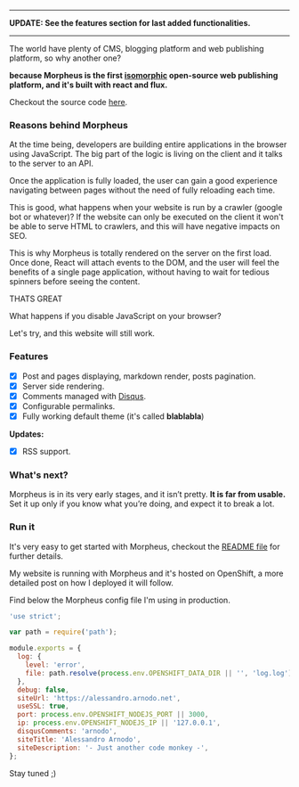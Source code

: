 ---
**UPDATE: See the features section for last added functionalities.**
___

The world have plenty of CMS, blogging platform and web publishing platform, so why another one?

**because Morpheus is the first [isomorphic](http://nerds.airbnb.com/isomorphic-javascript-future-web-apps/) open-source web publishing platform, and it's built with react and flux.**

Checkout the source code [here](https://github.com/vesparny/morpheus).

### Reasons behind Morpheus

At the time being, developers are building entire applications in the browser using JavaScript. The big part of the logic is living on the client and it talks to the server to an API.

Once the application is fully loaded, the user can gain a good experience navigating between pages without the need of fully reloading each time.

This is good, what happens when your website is run by a crawler (google bot or whatever)? If the website can only be executed on the client it won't be able to serve HTML to crawlers, and this will have negative impacts on SEO.

This is why Morpheus is totally rendered on the server on the first load. Once done, React will attach events to the DOM, and the user will feel the benefits of a single page application, without having to wait for tedious spinners before seeing the content.

THATS GREAT

What happens if you disable JavaScript on your browser?

Let's try, and this website will still work.

### Features

- [x] Post and pages displaying, markdown render, posts pagination.
- [x] Server side rendering.
- [x] Comments managed with [Disqus](https://disqus.com/).
- [x] Configurable permalinks.
- [x] Fully working default theme (it's called **blablabla**)

**Updates:**

- [x] RSS support.



### What's next?

Morpheus is in its very early stages, and it isn’t pretty. **It is far from usable.** Set it up only if you know what you’re doing, and expect it to break a lot.

### Run it

It's very easy to get started with Morpheus, checkout the [README file](https://github.com/vesparny/morpheus#readme) for further details.

My website is running with Morpheus and it's hosted on OpenShift, a more detailed post on how I deployed it will follow.

Find below the Morpheus config file I'm using in production.

```javascript
'use strict';

var path = require('path');

module.exports = {
  log: {
    level: 'error',
    file: path.resolve(process.env.OPENSHIFT_DATA_DIR || '', 'log.log'),
  },
  debug: false,
  siteUrl: 'https://alessandro.arnodo.net',
  useSSL: true,
  port: process.env.OPENSHIFT_NODEJS_PORT || 3000,
  ip: process.env.OPENSHIFT_NODEJS_IP || '127.0.0.1',
  disqusComments: 'arnodo',
  siteTitle: 'Alessandro Arnodo',
  siteDescription: '- Just another code monkey -',
};
```

Stay tuned ;)
